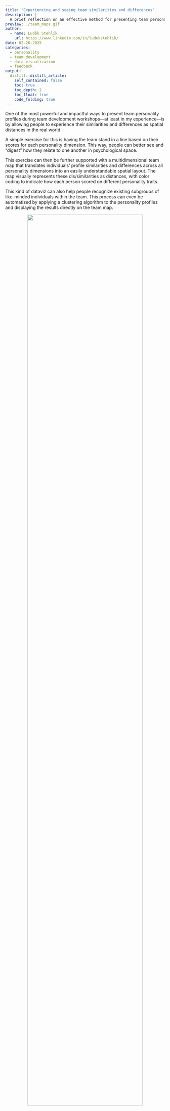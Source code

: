 ```yaml
---
title: 'Experiencing and seeing team similarities and differences'
description: |
  A brief reflection on an effective method for presenting team personality profiles during team development workshops.      
preview: ./team_maps.gif    
author:
  - name: Luděk Stehlík
    url: https://www.linkedin.com/in/ludekstehlik/
date: 02-26-2025
categories:
  - personality
  - team development
  - data visualization
  - feedback
output:
  distill::distill_article:
    self_contained: false
    toc: true
    toc_depth: 2
    toc_float: true
    code_folding: true
---
```


One of the most powerful and impactful ways to present team personality profiles during team development workshops—at least in my experience—is by allowing people to experience their similarities and differences as spatial distances in the real world.

A simple exercise for this is having the team stand in a line based on their scores for each personality dimension. This way, people can better see and "digest" how they relate to one another in psychological space.

This exercise can then be further supported with a multidimensional team map that translates individuals’ profile similarities and differences across all personality dimensions into an easily understandable spatial layout. The map visually represents these dis/similarities as distances, with color coding to indicate how each person scored on different personality traits.

This kind of dataviz can also help people recognize existing subgroups of like-minded individuals within the team. This process can even be automatized by applying a clustering algorithm to the personality profiles and displaying the results directly on the team map.

<div style="text-align:center">
![](./team_maps.gif){width=85%}
</div>

*The GIF above shows several maps illustrating team members' psychological similarities across all HPI dimensions at once, their respective scores on individual HPI dimensions, and information about identified subgroups.*

To sum it up, if you run team development workshops, give it a try—your clients might find it valuable, and it could become a regular part of your practice.